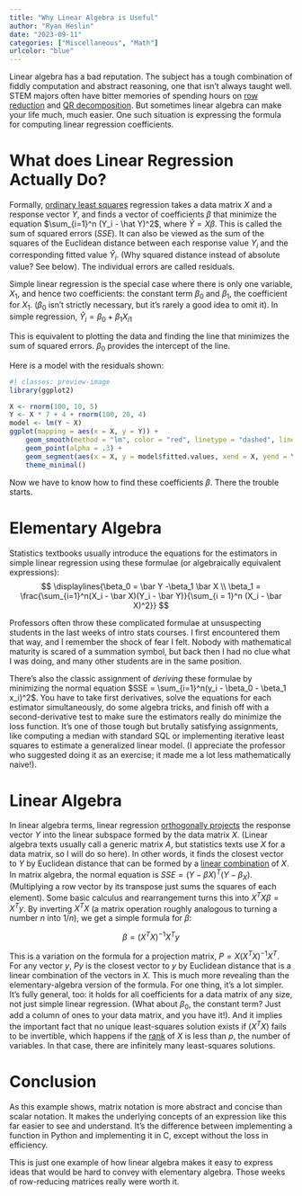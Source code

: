 ```yaml
---
title: "Why Linear Algebra is Useful"
author: "Ryan Heslin"
date: "2023-09-11"
categories: ["Miscellaneous", "Math"]
urlcolor: "blue"
---
```


Linear algebra has a bad reputation. The subject has a tough 
combination of fiddly computation and abstract reasoning,
one that isn't always taught well.
STEM majors often have bitter memories 
of spending hours on [row reduction](https://en.wikipedia.org/wiki/Gaussian_elimination) and [QR decomposition](https://en.wikipedia.org/wiki/QR_decomposition). 
But sometimes linear algebra can make your life much, much easier. One such 
situation is expressing the formula for computing linear regression coefficients.

# What does Linear Regression Actually Do? 

Formally, [ordinary least squares](https://en.wikipedia.org/wiki/Ordinary_least_squares) 
regression takes a data matrix $X$ and a response vector $Y$, and 
finds a vector of coefficients $\beta$ that minimize the equation $\sum_{i=1}^n (Y_i - \hat Y)^2$, 
where $\hat Y = X \beta$. This is called the sum of squared errors ($SSE$). It can also be viewed as the sum of the squares of 
the Euclidean distance between each response value $Y_i$ and the corresponding fitted value $\hat Y_i$. 
(Why squared distance instead of absolute value? See below). The individual errors are called residuals.

Simple linear regression is the special case where there is 
only one variable, $X_1$, and hence two coefficients: the constant term $\beta_0$ and 
$\beta_1$, the coefficient for $X_1$. ($\beta_0$ isn't strictly necessary, but it's rarely 
a good idea to omit it). In simple regression, $\hat Y_i = \beta_0 + \beta_1 X_{i1}$ 

This is equivalent to plotting the data and finding the line that minimizes the sum of 
squared errors. $\beta_0$ provides the intercept of the line.

Here is a model with the residuals shown:

```r
#| classes: preview-image
library(ggplot2)

X <- rnorm(100, 10, 5)
Y <- X * 7 + 4 + rnorm(100, 20, 4) 
model <- lm(Y ~ X)
ggplot(mapping = aes(x = X, y = Y)) + 
    geom_smooth(method = "lm", color = "red", linetype = "dashed", linewidth = 0.7, se = FALSE) +
    geom_point(alpha = .3) +
    geom_segment(aes(x = X, y = model$fitted.values, xend = X, yend = Y), color = "grey", linewidth = 0.5) +
    theme_minimal()
```

Now we have to know how to find these coefficients $\beta$. There the trouble starts.


# Elementary Algebra

Statistics textbooks usually introduce the equations for the estimators 
in simple linear regression using these formulae (or algebraically equivalent expressions):
$$
\displaylines{\beta_0 = \bar Y -\beta_1 \bar X \\
\beta_1 = \frac{\sum_{i=1}^n(X_i - \bar X)(Y_i - \bar Y)}{\sum_{i = 1}^n (X_i - \bar X)^2}}
$$

Professors often throw these complicated formulae at unsuspecting students 
in the last weeks of intro stats courses. I first encountered them that way, and I remember the shock of fear I felt. Nobody with mathematical maturity is scared of a 
summation symbol, but back then I had no clue what I was doing, and many 
other students are in the same position.

There's also the classic assignment of _deriving_ these formulae by minimizing the 
normal equation $SSE = \sum_{i=1}^n(y_i - \beta_0 - \beta_1 x_i)^2$. You have to take first derivatives, solve the equations for each estimator simultaneously, 
do some algebra tricks, and finish off with a second-derivative test to make sure 
the estimators really do minimize the loss function. It's one of those tough 
but brutally satisfying assignments, like computing a median with standard SQL 
or implementing iterative least squares to estimate a generalized linear model.
(I appreciate the professor who suggested doing it as an exercise; it made me 
a lot less mathematically naive!).

# Linear Algebra

In linear algebra terms, linear regression [orthogonally projects](https://textbooks.math.gatech.edu/ila/projections.html) the response vector $Y$ into the linear subspace formed by the data matrix $X$.
(Linear algebra texts usually call a generic matrix $A$, but statistics 
texts use $X$ for a data matrix, so I will do so here).
 In other words, it finds the closest 
vector to $Y$ by Euclidean distance that can be formed by a [linear combination](https://en.wikipedia.org/wiki/Linear_combination) of $X$. 
In matrix algebra, the normal equation is $SSE = (Y-\beta X)^T(Y- \beta_ X)$. 
(Multiplying a row vector by its transpose just sums the squares of each element).
Some basic calculus and rearrangement turns this into $X^TX \beta = X^Ty$.
By inverting $X^TX$ (a matrix operation roughly analogous to turning a number $n$ into $1/n$), we get a simple formula for $\beta$: 

$$ 
\beta = (X^TX)^{-1}X^Ty
$$

This is a variation on the formula for a projection matrix, $P = X(X^TX)^{-1}X^T$. 
For any vector $y$, $Py$ is the closest vector to $y$ by Euclidean distance that is a 
linear combination of the vectors in $X$.
This is much more revealing than the elementary-algebra version of the 
formula. For one thing, it's a lot simpler. It's fully general, too: it holds for all coefficients
for a data matrix of any size, not just simple linear regression. (What about 
$\beta_0$, the constant term? Just add a column of ones to your data matrix, and you have it!).
And it implies the important fact that no unique least-squares solution exists 
if $(X^TX)$ fails to be invertible, which happens if the [rank](https://en.wikipedia.org/wiki/Rank_(linear_algebra)) of $X$ is less 
than $p$, the number of variables. In that case, there are infinitely many 
least-squares solutions.

# Conclusion

As this example shows, matrix notation is more abstract and concise than scalar notation. It makes 
the underlying concepts of an expression like this far easier to see and understand. 
It's the difference between implementing a function in Python and implementing it in C, except without the loss in efficiency.

This is just one example of how linear algebra makes it easy to express 
ideas that would be hard to convey with elementary algebra.
Those weeks of row-reducing matrices really were worth it.
